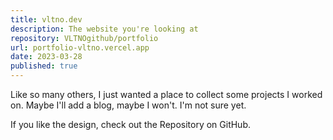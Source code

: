 ```yaml
---
title: vltno.dev
description: The website you're looking at
repository: VLTNOgithub/portfolio
url: portfolio-vltno.vercel.app
date: 2023-03-28
published: true
---
```



Like so many others, I just wanted a place to collect some projects I worked on. Maybe I'll add a blog, maybe I won't. I'm not sure yet.

If you like the design, check out the Repository on GitHub.

